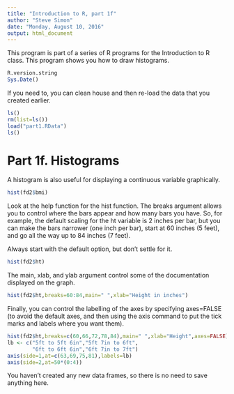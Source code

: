 ```yaml
---
title: "Introduction to R, part 1f"
author: "Steve Simon"
date: "Monday, August 10, 2016"
output: html_document
---
```


This program is part of a series of R programs for the Introduction to R class. This program shows you how to draw histograms.

```r
R.version.string
Sys.Date()
```

If you need to, you can clean house and then re-load the data that you created earlier.

```r
ls()
rm(list=ls())
load("part1.RData")
ls()
```


# Part 1f. Histograms

A histogram is also useful for displaying a continuous variable graphically.

```r
hist(fd2$bmi)
```

Look at the help function for the hist function. The breaks argument allows you to control where the bars appear and how many bars you have. So, for example, the default scaling for the ht variable is 2 inches per bar, but you can make the bars narrower (one inch per bar), start at 60 inches (5 feet), and go all the way up to 84 inches (7 feet).

Always start with the default option, but don't settle for it.

```r
hist(fd2$ht)
```

The main, xlab, and ylab argument control some of the documentation displayed on the graph.

```r
hist(fd2$ht,breaks=60:84,main=" ",xlab="Height in inches")
```

Finally, you can control the labelling of the axes by specifying axes=FALSE (to avoid the default axes, and then using the axis command to put the tick marks and labels where you want them).

```r
hist(fd2$ht,breaks=c(60,66,72,78,84),main=" ",xlab="Height",axes=FALSE)
lb <- c("5ft to 5ft 6in","5ft 7in to 6ft",
        "6ft to 6ft 6in","6ft 7in to 7ft")
axis(side=1,at=c(63,69,75,81),labels=lb)
axis(side=2,at=50*(0:4))
```

You haven't created any new data frames, so there is no need to save anything here. 
